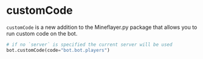 # customCode

`customCode` is a new addition to the Mineflayer.py package that allows you to run custom code on the bot.



```python filename="custom_code.py" {3} copy
# if no `server` is specified the current server will be used
bot.customCode(code="bot.bot.players")
```